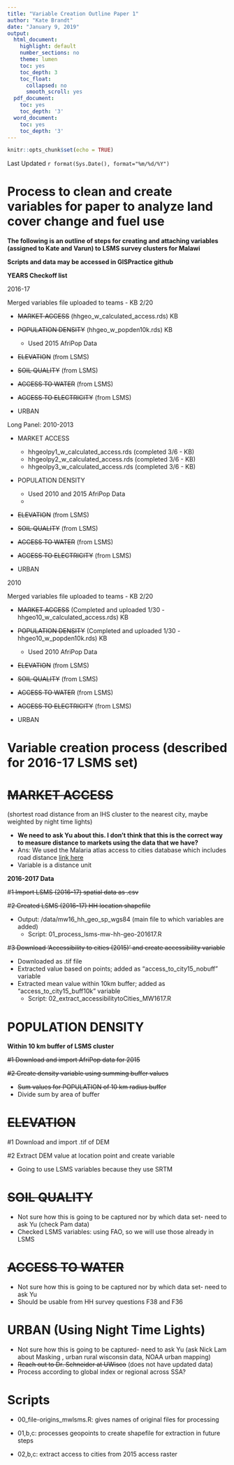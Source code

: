 ```yaml
---
title: "Variable Creation Outline Paper 1"
author: "Kate Brandt"
date: "January 9, 2019"
output:
  html_document:
    highlight: default
    number_sections: no
    theme: lumen
    toc: yes
    toc_depth: 3
    toc_float:
      collapsed: no
      smooth_scroll: yes
  pdf_document:
    toc: yes
    toc_depth: '3'
  word_document:
    toc: yes
    toc_depth: '3'
---
```


```r
knitr::opts_chunk$set(echo = TRUE)
```

Last Updated `r format(Sys.Date(), format="%m/%d/%Y")`

# Process to clean and create variables for paper to analyze land cover change and fuel use

**The following is an outline of steps for creating and attaching variables (assigned to Kate and Varun) to LSMS survey clusters for Malawi**

**Scripts and data may be accessed in GISPractice github**

**YEARS Checkoff list**

  2016-17
  
  Merged variables file uploaded to teams - KB 2/20
  
  * ~~MARKET ACCESS~~ (hhgeo_w_calculated_access.rds) KB
  
  * ~~POPULATION DENSITY~~ (hhgeo_w_popden10k.rds) KB
    + Used 2015 AfriPop Data
  
  * ~~ELEVATION~~ (from LSMS)
  
  * ~~SOIL QUALITY~~ (from LSMS)
  
  * ~~ACCESS TO WATER~~ (from LSMS)
  
  * ~~ACCESS TO ELECTRICITY~~ (from LSMS)
  
  * URBAN
  
  Long Panel: 2010-2013
  
  
  
  * MARKET ACCESS
    + hhgeolpy1_w_calculated_access.rds (completed 3/6 - KB)
    + hhgeolpy2_w_calculated_access.rds (completed 3/6 - KB)
    + hhgeolpy3_w_calculated_access.rds (completed 3/6 - KB)
  
  * POPULATION DENSITY
    + Used 2010 and 2015 AfriPop Data
    + 
  
  * ~~ELEVATION~~ (from LSMS)
  
  * ~~SOIL QUALITY~~ (from LSMS)
  
  * ~~ACCESS TO WATER~~ (from LSMS)
  
  * ~~ACCESS TO ELECTRICITY~~ (from LSMS)
  
  * URBAN
  
  2010
  
  Merged variables file uploaded to teams - KB 2/20
  
  * ~~MARKET ACCESS~~ (Completed and uploaded 1/30 - hhgeo10_w_calculated_access.rds) KB
  
  * ~~POPULATION DENSITY~~ (Completed and uploaded 1/30 - hhgeo10_w_popden10k.rds) KB
    + Used 2010 AfriPop Data
  
  * ~~ELEVATION~~ (from LSMS)
  
  * ~~SOIL QUALITY~~ (from LSMS)
  
  * ~~ACCESS TO WATER~~ (from LSMS)
  
  * ~~ACCESS TO ELECTRICITY~~ (from LSMS)
  
  * URBAN
  


# Variable  creation process (described for 2016-17 LSMS set)

# ~~MARKET ACCESS~~ 
  (shortest road distance from an IHS cluster to the nearest city, maybe weighted by night time lights)
  
  * **We need to ask Yu about this.  I don't think that this is the correct way to measure distance to markets using the data that we have?**
  * Ans: We used the Malaria atlas access to cities database which includes road distance [link here](https://map.ox.ac.uk/research-project/accessibility_to_cities/)
  * Variable is a distance unit
  

  **2016-2017 Data**
  
  #~~1 Import LSMS (2016-17) spatial data as .csv~~
  
  #~~2 Created LSMS (2016-17) HH location shapefile~~
    
  * Output: /data/mw16_hh_geo_sp_wgs84 (main file to which variables are added)
    + Script: 01_process_lsms-mw-hh-geo-201617.R
  

  #~~3 Download 'Accessibility to cities (2015)' and create accessibility variable~~
  
  * Downloaded as .tif file
  * Extracted value based on points; added as "access_to_city15_nobuff" variable
  * Extracted mean value within 10km buffer; added as "access_to_city15_buff10k" variable
    + Script: 02_extract_accessibilitytoCities_MW1617.R

  
# POPULATION DENSITY

**Within 10 km buffer of LSMS cluster**

  ~~#1 Download and import AfriPop data for 2015~~
  
  ~~#2 Create density variable using summing buffer values~~
  
  * ~~Sum values for POPULATION of 10 km radius buffer~~
  * Divide sum by area of buffer
  
  
# ~~ELEVATION~~

  #1 Download and import .tif of DEM
  
  #2 Extract DEM value at location point and create variable
  
  * Going to use LSMS variables because they use SRTM
  
# ~~SOIL QUALITY~~
  
  * Not sure how this is going to be captured nor by which data set- need to ask Yu (check Pam data)
  * Checked LSMS variables: using FAO, so we will use those already in LSMS
  
  
# ~~ACCESS TO WATER~~ 

  * Not sure how this is going to be captured nor by which data set- need to ask Yu
  * Should be usable from HH survey questions F38 and F36


# URBAN (Using Night Time Lights) 

  * Not sure how this is going to be captured- need to ask Yu (ask Nick Lam about Masking , urban rural wisconsin data, NOAA urban mapping)
  * ~~Reach out to Dr. Schneider at UWisco~~ (does not have updated data)
  * Process according to global index or regional across SSA?
  

# Scripts

  * 00_file-origins_mwlsms.R: gives names of original files for processing
  
  * 01,b,c: processes geopoints to create shapefile for extraction in future steps
  
  * 02,b,c: extract access to cities from 2015 access raster
  


